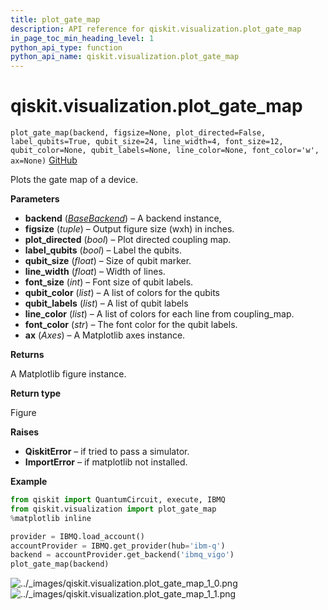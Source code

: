 ```yaml
---
title: plot_gate_map
description: API reference for qiskit.visualization.plot_gate_map
in_page_toc_min_heading_level: 1
python_api_type: function
python_api_name: qiskit.visualization.plot_gate_map
---
```


<span id="qiskit-visualization-plot-gate-map" />

# qiskit.visualization.plot\_gate\_map

<span id="qiskit.visualization.plot_gate_map" />

`plot_gate_map(backend, figsize=None, plot_directed=False, label_qubits=True, qubit_size=24, line_width=4, font_size=12, qubit_color=None, qubit_labels=None, line_color=None, font_color='w', ax=None)` [GitHub](https://github.com/qiskit/qiskit/tree/stable/0.16/qiskit/visualization/gate_map.py "view source code")

Plots the gate map of a device.

**Parameters**

*   **backend** ([*BaseBackend*](qiskit.providers.BaseBackend "qiskit.providers.BaseBackend")) – A backend instance,
*   **figsize** (*tuple*) – Output figure size (wxh) in inches.
*   **plot\_directed** (*bool*) – Plot directed coupling map.
*   **label\_qubits** (*bool*) – Label the qubits.
*   **qubit\_size** (*float*) – Size of qubit marker.
*   **line\_width** (*float*) – Width of lines.
*   **font\_size** (*int*) – Font size of qubit labels.
*   **qubit\_color** (*list*) – A list of colors for the qubits
*   **qubit\_labels** (*list*) – A list of qubit labels
*   **line\_color** (*list*) – A list of colors for each line from coupling\_map.
*   **font\_color** (*str*) – The font color for the qubit labels.
*   **ax** (*Axes*) – A Matplotlib axes instance.

**Returns**

A Matplotlib figure instance.

**Return type**

Figure

**Raises**

*   **QiskitError** – if tried to pass a simulator.
*   **ImportError** – if matplotlib not installed.

**Example**

```python
from qiskit import QuantumCircuit, execute, IBMQ
from qiskit.visualization import plot_gate_map
%matplotlib inline

provider = IBMQ.load_account()
accountProvider = IBMQ.get_provider(hub='ibm-q')
backend = accountProvider.get_backend('ibmq_vigo')
plot_gate_map(backend)
```

![../\_images/qiskit.visualization.plot\_gate\_map\_1\_0.png](/images/api/qiskit/0.24/qiskit.visualization.plot_gate_map_1_0.png) ![../\_images/qiskit.visualization.plot\_gate\_map\_1\_1.png](/images/api/qiskit/0.24/qiskit.visualization.plot_gate_map_1_1.png)

